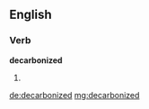 ==English==

===Verb===
'''decarbonized'''

# {{past of|[[decarbonize]]}}

[[de:decarbonized]]
[[mg:decarbonized]]